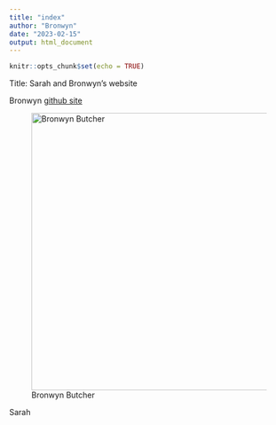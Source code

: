 ```yaml
---
title: "index"
author: "Bronwyn"
date: "2023-02-15"
output: html_document
---
```


```r
knitr::opts_chunk$set(echo = TRUE)
```

Title: Sarah and Bronwyn's website

Bronwyn [github site](https://github.com/bronwynbutcher)

![Bronwyn Butcher](images/Bronwyn_lab.jpg){width="500"}

Sarah

